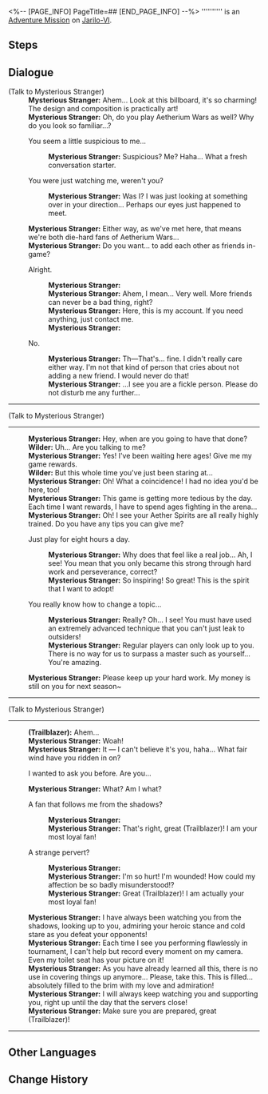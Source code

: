 <%-- [PAGE_INFO]
PageTitle=##
[END_PAGE_INFO] --%>
{{Stub|Dialogue.}}
{{Mission Infobox
|id            = 4140107
|title         = 
|image         = <!--Mission .png-->
|type          = Adventure
|event_name    = 
|chapter       = 
|requirements  = [[Adventure Mission]] ''[[Final Showdown! Intergalactic Celebration!]]'' completed
|summary       = <!--official mission summary from Fate's Atlas-->
|characters    = Mysterious Stranger; Trailblazer; Wilder
|startLocation = [[Jarilo-VI]] - [[Old Weapon Testing Ground]]
|world         = Jarilo-VI
|area          = Old Weapon Testing Ground
|prev          = Final Showdown! Intergalactic Celebration!
|next          = 
|rewards       = Lost Gold Fragment*1; Shield (Item)*20; Credit*3,000
}}
'''''''''' is an [[Adventure Mission]] on [[Jarilo-VI]].

==Steps==


<!--
==Gameplay Notes==

--><!--
==Trial Character==

-->
==Dialogue==
{{Stub Dialogue}}

;(Talk to Mysterious Stranger)
:'''Mysterious Stranger:''' Ahem... Look at this billboard, it's so charming! The design and composition is practically art!
:'''Mysterious Stranger:''' Oh, do you play Aetherium Wars as well? Why do you look so familiar...?
:{{DIcon|Arrow}} You seem a little suspicious to me...
::'''Mysterious Stranger:''' Suspicious? Me? Haha... What a fresh conversation starter.
:{{DIcon|Arrow}} You were just watching me, weren't you?
::'''Mysterious Stranger:''' Was I? I was just looking at something over in your direction... Perhaps our eyes just happened to meet.
:'''Mysterious Stranger:''' Either way, as we've met here, that means we're both die-hard fans of Aetherium Wars...
:'''Mysterious Stranger:''' Do you want... to add each other as friends in-game?
:{{DIcon|Arrow}} Alright.
::'''Mysterious Stranger:''' {{Size|36|R&mdash;Really!?}}
::'''Mysterious Stranger:''' Ahem, I mean... Very well. More friends can never be a bad thing, right?
::'''Mysterious Stranger:''' Here, this is my account. If you need anything, just contact me.
::'''Mysterious Stranger:''' {{Size|36|Hehehe...}}
:{{DIcon|Arrow}} No.
::'''Mysterious Stranger:''' Th&mdash;That's... fine. I didn't really care either way. I'm not that kind of person that cries about not adding a new friend. I would never do that!
::'''Mysterious Stranger:''' ...I see you are a fickle person. Please do not disturb me any further...
----

;(Talk to Mysterious Stranger)
----
:'''Mysterious Stranger:''' Hey, when are you going to have that done?
:'''Wilder:''' Uh... Are you talking to me?
:'''Mysterious Stranger:''' Yes! I've been waiting here ages! Give me my game rewards.
:'''Wilder:''' But this whole time you've just been staring at...
:'''Mysterious Stranger:''' Oh! What a coincidence! I had no idea you'd be here, too!
:'''Mysterious Stranger:''' This game is getting more tedious by the day. Each time I want rewards, I have to spend ages fighting in the arena...
:'''Mysterious Stranger:''' Oh! I see your Aether Spirits are all really highly trained. Do you have any tips you can give me?
:{{DIcon|Arrow}} Just play for eight hours a day.
::'''Mysterious Stranger:''' Why does that feel like a real job... Ah, I see! You mean that you only became this strong through hard work and perseverance, correct?
::'''Mysterious Stranger:''' So inspiring! So great! This is the spirit that I want to adopt!
:{{DIcon|Arrow}} You really know how to change a topic...
::'''Mysterious Stranger:''' Really? Oh... I see! You must have used an extremely advanced technique that you can't just leak to outsiders!
::'''Mysterious Stranger:''' Regular players can only look up to you. There is no way for us to surpass a master such as yourself... You're amazing.
:'''Mysterious Stranger:''' Please keep up your hard work. My money is still on you for next season~
----

;(Talk to Mysterious Stranger)
----
:'''(Trailblazer):''' Ahem...
:'''Mysterious Stranger:''' Woah!
:'''Mysterious Stranger:''' It &mdash; I can't believe it's you, haha... What fair wind have you ridden in on?
:{{DIcon|Arrow}} I wanted to ask you before. Are you...
:'''Mysterious Stranger:''' What? Am I what?
:{{DIcon|Arrow}} A fan that follows me from the shadows?
::'''Mysterious Stranger:''' {{Size|36|Ohhhhhhhh!}}
::'''Mysterious Stranger:''' That's right, great (Trailblazer)! I am your most loyal fan!
:{{DIcon|Arrow}} A strange pervert?
::'''Mysterious Stranger:''' {{Size|36|Waaaaaaah!}}
::'''Mysterious Stranger:''' I'm so hurt! I'm wounded! How could my affection be so badly misunderstood!?
::'''Mysterious Stranger:''' Great (Trailblazer)! I am actually your most loyal fan!
:'''Mysterious Stranger:''' I have always been watching you from the shadows, looking up to you, admiring your heroic stance and cold stare as you defeat your opponents!
:'''Mysterious Stranger:''' Each time I see you performing flawlessly in tournament, I can't help but record every moment on my camera. Even my toilet seat has your picture on it!
:'''Mysterious Stranger:''' As you have already learned all this, there is no use in covering things up anymore... Please, take this. This is filled... absolutely filled to the brim with my love and admiration!
:'''Mysterious Stranger:''' I will always keep watching you and supporting you, right up until the day that the servers close!
:'''Mysterious Stranger:''' Make sure you are prepared, great (Trailblazer)!
----
{{Dialogue End}}

==Other Languages==
{{Other Languages
|en   = 
|zhs  = 
|zht  = 
|ja   = 
|ko   = 
|es   = 
|fr   = 
|ru   = 
|th   = 
|vi   = 
|de   = 
|id   = 
|pt   = 
}}

==Change History==
{{Change History|1.4}}
